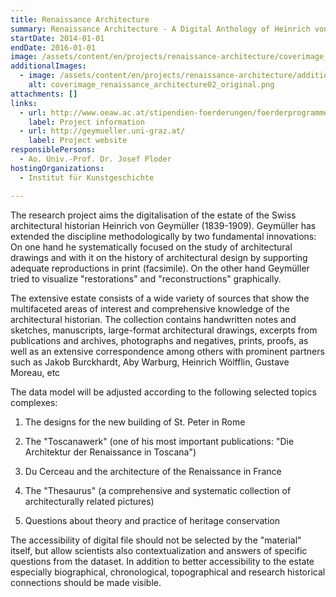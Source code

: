 ```yaml
---
title: Renaissance Architecture
summary: Renaissance Architecture - A Digital Anthology of Heinrich von Geymüller
startDate: 2014-01-01
endDate: 2016-01-01
image: /assets/content/en/projects/renaissance-architecture/coverimage_renaissance_architecture_original.png
additionalImages:
  - image: /assets/content/en/projects/renaissance-architecture/additionalImages/coverimage_renaissance_architecture02_original.png
    alt: coverimage_renaissance_architecture02_original.png
attachments: []
links:
  - url: http://www.oeaw.ac.at/stipendien-foerderungen/foerderprogramme/godigital/godigital-ausgewaehlte-projekte/#c8778
    label: Project information
  - url: http://geymueller.uni-graz.at/
    label: Project website
responsiblePersons:
  - Ao. Univ.-Prof. Dr. Josef Ploder
hostingOrganizations:
  - Institut für Kunstgeschichte

---
```

The research project aims the digitalisation of the estate of the Swiss architectural historian Heinrich von Geymüller (1839-1909). Geymüller has extended the discipline methodologically by two fundamental innovations: On one hand he systematically focused on the study of architectural drawings and with it on the history of architectural design by supporting adequate reproductions in print (facsimile). On the other hand Geymüller tried to visualize "restorations" and "reconstructions" graphically.

The extensive estate consists of a wide variety of sources that show the multifaceted areas of interest and comprehensive knowledge of the architectural historian. The collection contains handwritten notes and sketches, manuscripts, large-format architectural drawings, excerpts from publications and archives, photographs and negatives, prints, proofs, as well as an extensive correspondence among others with prominent partners such as Jakob Burckhardt, Aby Warburg, Heinrich Wölfflin, Gustave Moreau, etc

The data model will be adjusted according to the following selected topics complexes:

1) The designs for the new building of St. Peter in Rome

2) The "Toscanawerk" (one of his most important publications: "Die Architektur der Renaissance in Toscana")

3) Du Cerceau and the architecture of the Renaissance in France

4) The "Thesaurus" (a comprehensive and systematic collection of architecturally related pictures)

5) Questions about theory and practice of heritage conservation

The accessibility of digital file should not be selected by the "material" itself, but allow scientists also contextualization and answers of specific questions from the dataset. In addition to better accessibility to the estate especially biographical, chronological, topographical and research historical connections should be made visible.
